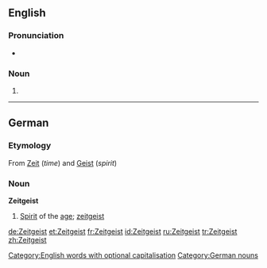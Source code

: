 {{see|zeitgeist}}
==English==
{{wikipedia}}
===Pronunciation===
*{{audio|en-uk-zeitgeist.ogg|Audio (UK)}}

===Noun===
{{en-noun|s|pl2=Zeitgeister}}

# {{alternative spelling of|[[zeitgeist]]}}

----

==German==

===Etymology===
From {{G.}} [[Zeit]] (''time'') and [[Geist]] (''spirit'')

===Noun===
'''Zeitgeist''' {{m}}

# [[spirit|Spirit]] of the [[age]]; [[zeitgeist]]

{{de-decl-noun|der Zeitgeist|die Zeitgeister|des Zeitgeistes|der Zeitgeister|dem Zeitgeist|den Zeitgeistern|den Zeitgeist|die Zeitgeister}}

[[Category:English words with optional capitalisation]]
[[Category:German nouns]]

[[de:Zeitgeist]]
[[et:Zeitgeist]]
[[fr:Zeitgeist]]
[[id:Zeitgeist]]
[[ru:Zeitgeist]]
[[tr:Zeitgeist]]
[[zh:Zeitgeist]]